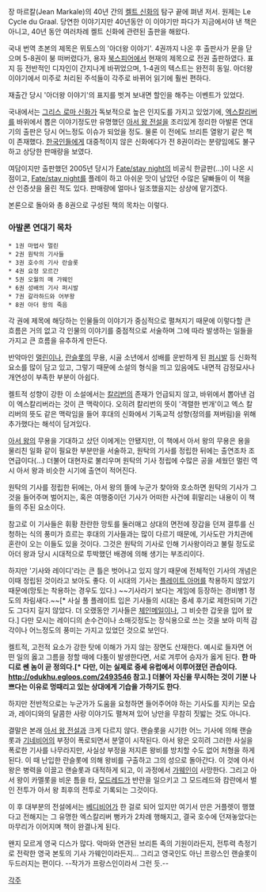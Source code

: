 장 마르칼(Jean Markale)의 40년 간의 [[켈트 신화]]의 탐구 끝에 펴낸 저서. 원제는 Le Cycle du Graal. 당연한 이야기지만 40년동안 이 이야기만 파다가 지금에서야 낸 책은 아니고, 40년 동안 여러차례 켈트 신화에 관련된 출판을 해왔다.

국내 번역 초본의 제목은 뮈토스의 '아더왕 이야기'. 4권까지 나온 후 출판사가 문을 닫으며 5-8권이 붕 떠버렸다가, 용자 [[북스피어]]에서 현재의 제목으로 전권 출판하였다. 표지 등 전반적인 디자인이 간지나게 바뀌었으며, 1-4권의 텍스트는 완전히 동일. 아더왕 이야기에서 미주로 처리된 주석들이 각주로 바뀌어 읽기에 훨씬 편하다.

재출간 당시 '아더왕 이야기'의 표지를 벗겨 보내면 할인을 해주는 이벤트가 있었다.

국내에서는 [[그리스 로마 신화]]가 독보적으로 높은 인지도를 가지고 있었기에, [[엑스칼리버]]를 바위에서 뽑은 이야기정도만 유명했던 [[아서 왕 전설]]을 조리있게 정리한 아발론 연대기의 출판은 당시 어느정도 이슈가 되었을 정도. 물론 이 전에도 브리튼 열왕기 같은 책이 존재했다. [[한국인]]들에게 대중적이지 않은 신화에다가 전 8권이라는 분량임에도 불구하고 상당한 판매량을 보였다.

여담이지만 출판했던 2005년 당시가 [[Fate/stay night]]의 비공식 한글판(…)이 나온 시점이고, [[Fate/stay night]]를 플레이 하고 아쉬운 맛이 남았던 수많은 달빠들이 이 책을 산 인증샷을 올린 적도 있다. 판매량에 얼마나 일조했을지는 상상에 맡기겠다.

본론으로 돌아와 총 8권으로 구성된 책의 목차는 이렇다.

=== 아발론 연대기 목차 ===
 * 1권 마법사 멀린
 * 2권 원탁의 기사들
 * 3권 호수의 기사 란슬롯
 * 4권 요정 모르간
 * 5권 오월의 매 가웨인
 * 6권 성배의 기사 퍼시발
 * 7권 갈라하드와 어부왕
 * 8권 아더 왕의 죽음

각 권에 제목에 해당하는 인물들의 이야기가 중심적으로 펼쳐지기 때문에 이렇다할 큰 흐름은 거의 없고 각 인물의 이야기를 중점적으로 서술하며 그에 따라 발생하는 일들을 가지고 큰 흐름을 유추하게 만든다.

반악마인 [[멀린]]이나, [[란슬롯]]의 무용, 시골 소년에서 성배를 운반하게 된 [[퍼시발]] 등 신화적 요소를 많이 담고 있고, 그렇기 때문에 소설의 형식을 띄고 있음에도 내면적 감정묘사나 개연성이 부족한 부분이 아쉽다.

켈트적 성향이 강한 이 소설에서는 [[칼리번]]의 존재가 언급되지 않고, 바위에서 뽑아낸 검이 엑스칼리버라는 것이 큰 맥락이다. 오히려 칼리번의 뜻이 '격렬한 번개'이고 엑스 칼리버의 뜻도 같은 맥락임을 들어 후대의 신화에서 기독교적 성향(정의를 져버림)을 위해 추가했다는 해석이 담겨있다.

[[아서 왕]]의 무용을 기대하고 샀던 이에게는 안됐지만, 이 책에서 아서 왕의 무용은 용을 물리친 일화 같이 필요한 부분만을 서술하고, 원탁의 기사를 정립한 뒤에는 출연조차 조연급이다(…) 더불어 대현자로 불리우며 원탁의 기사 정립에 수많은 공을 세웠던 멀린 역시 아서 왕과 비슷한 시기에 출연이 적어진다.

원탁의 기사를 정립한 뒤에는, 아서 왕의 뜰에 누군가 찾아와 호소하면 원탁의 기사가 그것을 들어주며 벌어지는, 혹은 여행중이던 기사가 어떠한 사건에 휘말리는 내용이 이 책들의 주된 요소이다.

참고로 이 기사들은 휘황 찬란한 망토를 둘러매고 상대의 면전에 장갑을 던져 결투를 신청하는 식의 풍미가 흐르는 후대의 기사들과는 많이 다르기 때문에, 기사도란 가치관에 혼란이 오는 이들도 있을 것이다. 그것은 원탁의 기사로 인해 기사왕이라고 불릴 정도로 아더 왕과 당시 시대적으로 투박했던 배경에 의해 생기는 부조리이다.

하지만 '기사와 레이디'라는 큰 틀은 벗어나고 있지 않기 때문에 전체적인 기사의 개념은 이때 정립된 것이라고 보아도 좋다. 이 시대의 기사는 [[플레이트 아머]]를 착용하지 않았기 때문에(망토는 착용하는 경우도 있다.) ~~기사라기 보다는 게임에 등장하는 경비병1 정도의 차림새다.~~[* 사실 풀 플레이트 입은 기사들의 시대는 중세 후기로 제한되며 기간도 그다지 길지 않았다. 더 오랬동안 기사들은 [[체인메일]]이나, 그 비슷한 갑옷을 입어 왔다.] 다만 모시는 레이디의 손수건이나 소매깃정도는 장식용으로 쓰는 것을 보아 미적 감각이나 어느정도의 풍미는 가지고 있었던 것으로 보인다.

켈트적, 고전적 요소가 강한 탓에 이해가 가지 않는 장면도 산재한다. 예시로 들자면 어떤 일의 옳고 그름을 정할 때에 다툼이 발생한다면, 서로 겨루어 승자가 옳게 된다. '''한 마디로 쎈 놈이 곧 정의다.[* 다만, 이는 실제로 중세 유럽에서 이루어졌던 관습이다. [[http://odukhu.egloos.com/2493546]] 참고.] 더불어 자신을 무시하는 것이 기분 나쁘다는 이유로 멍때리고 있는 상대에게 기습을 가하기도 한다'''.

하지만 전반적으로는 누군가가 도움을 요청하면 들어주어야 하는 기사도를 지키는 모습과, 레이디와의 달콤한 사랑 이야기도 펼쳐져 있어 낭만을 무참히 짓밟는 것도 아니다.

결말은 본래 [[아서 왕 전설]]과 크게 다르지 않다. 랜슬롯을 시기한 어느 기사에 의해 랜슬롯과 [[기네비어]]의 부정이 폭로되면서 분열이 시작된다. 아서 왕은 오히려 그러한 사실을 폭로한 기사를 나무라지만, 사실상 부정을 저지른 왕비를 방치할 수도 없어 처형을 하게 된다. 이 때 난입한 란슬롯에 의해 왕비를 구출하고 그의 성으로 돌아간다. 이 것에 아서 왕은 병력을 이끌고 랜슬롯과 대적하게 되고, 이 과정에서 [[가웨인]]이 사망한다. 그리고 아서 왕이 카멜롯을 비운 틈을 타, [[모드레드]]가 반란을 일으키고 그 모드레드와 캄란에서 벌인 전투가 아서 왕 최후의 전투로 기록되는 그것이다.

이 후 대부분의 전설에서는 [[베디비어]]가 한 걸로 되어 있지만 여기서 만은 거플렛이 행했다고 전해지는 그 유명한 엑스칼리버 뻥카가 2차례 행해지고, 결국 호수에 던져놓았다는 마무리가 이어지며 책이 완결나게 된다.

왠지 모르게 영국 디스가 많다. 악마와 연관된 브리튼 족의 기원이라든지, 전투력 측정기로 전락한 영국 본토의 기사 가웨인이라든지... 그리고 영국인도 아닌 프랑스인 랜슬롯이 두드러지는 편이다. --작가가 프랑스인이라서 그런 듯.--

[[각주]]
